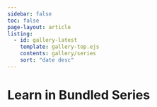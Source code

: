 ```yaml
---
sidebar: false
toc: false
page-layout: article
listing:
  - id: gallery-latest
    template: gallery-top.ejs
    contents: gallery/series
    sort: "date desc"
---
```


# Learn in Bundled Series

::: {#gallery-latest}
:::
